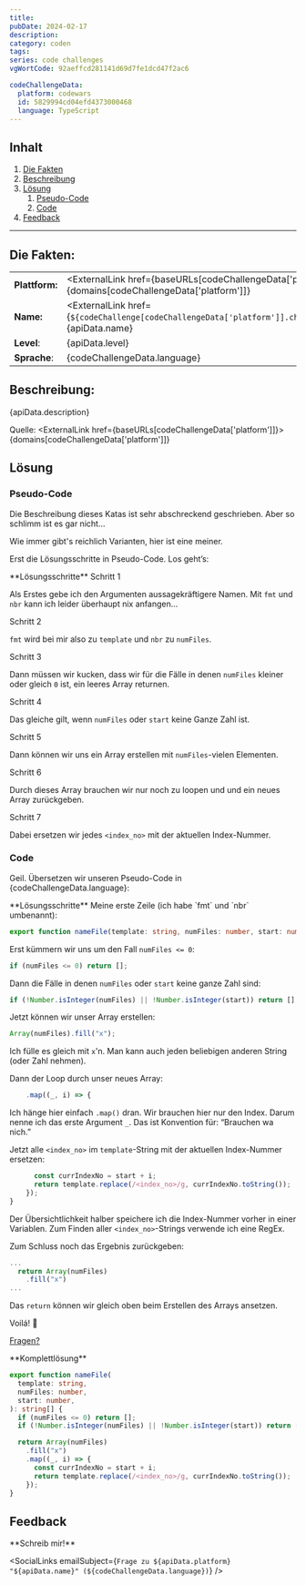 ```yaml
---
title:
pubDate: 2024-02-17
description:
category: coden
tags:
series: code challenges
vgWortCode: 92aeffcd281141d69d7fe1dcd47f2ac6

codeChallengeData:
  platform: codewars
  id: 5829994cd04efd4373000468
  language: TypeScript
---
```


## Inhalt

1. [Die Fakten](#)
1. [Beschreibung](#)
1. [Lösung](#)
   1. [Pseudo-Code](#)
   1. [Code](#)
1. [Feedback](#)

---

## Die Fakten:

|                |                                                                                                                                            |
| -------------- | ------------------------------------------------------------------------------------------------------------------------------------------ |
| **Plattform:** | <ExternalLink href={baseURLs[codeChallengeData['platform']]}>{domains[codeChallengeData['platform']]}</ExternalLink>                       |
| **Name:**      | <ExternalLink href={`${codeChallenge[codeChallengeData['platform']].challenge.url}/${codeChallengeData.id}`}>{apiData.name}</ExternalLink> |
| **Level**:     | {apiData.level}                                                                                                                            |
| **Sprache**:   | {codeChallengeData.language}                                                                                                               |

## Beschreibung:

<FetchedMarkdown>{apiData.description}</FetchedMarkdown>

Quelle: <ExternalLink href={baseURLs[codeChallengeData['platform']]}>{domains[codeChallengeData['platform']]}</ExternalLink>

## Lösung

### Pseudo-Code

Die Beschreibung dieses Katas ist sehr abschreckend geschrieben. Aber so schlimm ist es gar nicht...

Wie immer gibt's reichlich Varianten, hier ist eine meiner.

Erst die Lösungsschritte in Pseudo-Code. Los geht’s:

<Accordion>
**Lösungsschritte**

<Accordion>
Schritt 1

Als Erstes gebe ich den Argumenten aussagekräftigere Namen. Mit `fmt` und `nbr` kann ich leider überhaupt nix anfangen...

</Accordion>
<Accordion>
Schritt 2

`fmt` wird bei mir also zu `template` und `nbr` zu `numFiles`.

</Accordion>
<Accordion>
Schritt 3

Dann müssen wir kucken, dass wir für die Fälle in denen `numFiles` kleiner oder gleich `0` ist, ein leeres Array returnen.

</Accordion>
<Accordion>
Schritt 4

Das gleiche gilt, wenn `numFiles` oder `start` keine Ganze Zahl ist.

</Accordion>
<Accordion>
Schritt 5

Dann können wir uns ein Array erstellen mit `numFiles`-vielen Elementen.

</Accordion>
<Accordion>
Schritt 6

Durch dieses Array brauchen wir nur noch zu loopen und und ein neues Array zurückgeben.

</Accordion>
<Accordion>
Schritt 7

Dabei ersetzen wir jedes `<index_no>` mit der aktuellen Index-Nummer.

</Accordion>
</Accordion>

### Code

Geil. Übersetzen wir unseren Pseudo-Code in {codeChallengeData.language}:

<Accordion>
**Lösungsschritte**

<Accordion>
Meine erste Zeile (ich habe `fmt` und `nbr` umbenannt):

```ts
export function nameFile(template: string, numFiles: number, start: number): string[] {
```

</Accordion>
<Accordion>

Erst kümmern wir uns um den Fall `numFiles <= 0`:

```ts
if (numFiles <= 0) return [];
```

</Accordion>
<Accordion>

Dann die Fälle in denen `numFiles` oder `start` keine ganze Zahl sind:

```ts
if (!Number.isInteger(numFiles) || !Number.isInteger(start)) return [];
```

</Accordion>
<Accordion>

Jetzt können wir unser Array erstellen:

```ts
Array(numFiles).fill("x");
```

Ich fülle es gleich mit `x`'n. Man kann auch jeden beliebigen anderen String (oder Zahl nehmen).

</Accordion>
<Accordion>

Dann der Loop durch unser neues Array:

```ts
    .map((_, i) => {
```

Ich hänge hier einfach <ExternalLink href={docs.array.map}>`.map()`</ExternalLink> dran. Wir brauchen hier nur den Index. Darum nenne ich das erste Argument `_`. Das ist Konvention für: “Brauchen wa nich.”

</Accordion>
<Accordion>

Jetzt alle `<index_no>` im `template`-String mit der aktuellen Index-Nummer ersetzen:

```ts
      const currIndexNo = start + i;
      return template.replace(/<index_no>/g, currIndexNo.toString());
    });
}
```

Der Übersichtlichkeit halber speichere ich die Index-Nummer vorher in einer Variablen. Zum Finden aller `<index_no>`-Strings verwende ich eine <ExternalLink href={docs.guide.regex}>RegEx</ExternalLink>.

</Accordion>
<Accordion>

Zum Schluss noch das Ergebnis zurückgeben:

```ts
...
  return Array(numFiles)
    .fill("x")
...
```

Das `return` können wir gleich oben beim Erstellen des Arrays ansetzen.

</Accordion>
<Accordion>

Voilá! 💪

[Fragen?](#feedback)

</Accordion>
</Accordion>

<Accordion>
**Komplettlösung**

```ts
export function nameFile(
  template: string,
  numFiles: number,
  start: number,
): string[] {
  if (numFiles <= 0) return [];
  if (!Number.isInteger(numFiles) || !Number.isInteger(start)) return [];

  return Array(numFiles)
    .fill("x")
    .map((_, i) => {
      const currIndexNo = start + i;
      return template.replace(/<index_no>/g, currIndexNo.toString());
    });
}
```

</Accordion>

## Feedback

<Accordion>
**Schreib mir!**

<SocialLinks
  emailSubject={`Frage zu ${apiData.platform} "${apiData.name}" (${codeChallengeData.language})`}
/>

</Accordion>
